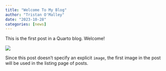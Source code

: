 ```yaml
---
title: "Welcome To My Blog"
author: "Tristan O'Malley"
date: "2023-10-28"
categories: [news]
---
```


This is the first post in a Quarto blog. Welcome!

![](thumbnail.jpg)

Since this post doesn't specify an explicit `image`, the first image in the post will be used in the listing page of posts.
